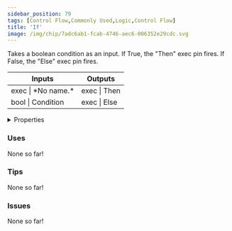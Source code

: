 ```yaml
---
sidebar_position: 79
tags: [Control Flow,Commonly Used,Logic,Control Flow]
title: 'If'
image: /img/chip/7adc6ab1-fcab-4746-aec6-006352e29cdc.svg
---
```


Takes a boolean condition as an input. If True, the "Then" exec pin fires. If False, the "Else" exec pin fires.



<IChip uuid="7adc6ab1-fcab-4746-aec6-006352e29cdc"/>

<table><thead><tr><th>Inputs</th><th>Outputs</th></tr></thead><tbody><tr><td>exec | *No name.*</td><td>exec | Then</td></tr><tr><td>bool | Condition</td><td>exec | Else</td></tr></tbody></table>

<details>
  <summary>Properties</summary>
  <div>
    <div>
    <table>
      <tbody>
        <tr>
          <td>Is beta required?</td>
          <td>No</td>
        </tr>
        <tr>
          <td>Is chip a trolling risk?</td>
          <td>No</td>
        </tr>
        <tr>
          <td>Is chip a role assignment risk?</td>
          <td>No</td>
        </tr>
        <tr>
          <td>Chip UUID</td>
          <td>7adc6ab1-fcab-4746-aec6-006352e29cdc</td>
        </tr>
        <tr>
          <td>Room availability</td>
          <td>Available everywhere</td>
        </tr>
      </tbody>
    </table>
    </div>
  </div>
</details>

### Uses

None so far!

### Tips

None so far!

### Issues

None so far!